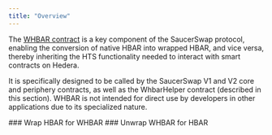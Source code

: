 ```yaml
---
title: "Overview"
---
```


The [WHBAR contract](/developerx/contract-deployments) is a key component of the SaucerSwap protocol, enabling the conversion of native HBAR into wrapped HBAR, and vice versa, thereby inheriting the HTS functionality needed to interact with smart contracts on Hedera.&#x20;

It is specifically designed to be called by the SaucerSwap V1 and V2 core and periphery contracts, as well as the WhbarHelper contract (described in this section). WHBAR is not intended for direct use by developers in other applications due to its specialized nature.

<Card title="" horizontal={true} href="/v/developer/whbar/wrap-hbar-for-whbar">
  ### Wrap HBAR for WHBAR
</Card>

<Card title="" horizontal={true} href="/v/developer/whbar/unwrap-whbar-for-hbar">
  ### Unwrap WHBAR for HBAR
</Card>